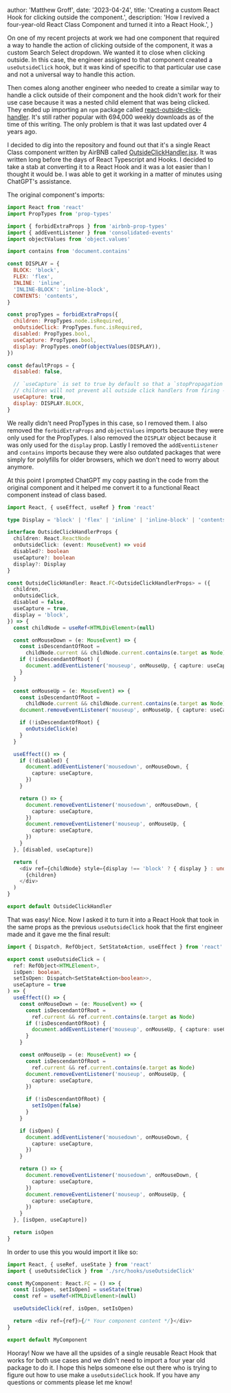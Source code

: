 
  author: 'Matthew Groff',
  date: '2023-04-24',
  title: 'Creating a custom React Hook for clicking outside the component.',
  description:
    'How I revived a four-year-old React Class Component and turned it into a React Hook.',
}


On one of my recent projects at work we had one component that required a way to handle the action of clicking outside of the component, it was a custom Search Select dropdown. We wanted it to close when clicking outside. In this case, the engineer assigned to that component created a `useOutsideClick` hook, but it was kind of specific to that particular use case and not a universal way to handle this action.

Then comes along another engineer who needed to create a similar way to handle a click outside of their component and the hook didn't work for their use case because it was a nested child element that was being clicked. They ended up importing an `npm` package called [react-outside-click-handler](https://www.npmjs.com/package/react-outside-click-handler). It's still rather popular with 694,000 weekly downloads as of the time of this writing. The only problem is that it was last updated over 4 years ago.

I decided to dig into the repository and found out that it's a single React Class component written by AirBNB called [OutsideClickHandler.jsx](https://github.com/airbnb/react-outside-click-handler/blob/master/src/OutsideClickHandler.jsx). It was written long before the days of React Typescript and Hooks. I decided to take a stab at converting it to a React Hook and it was a lot easier than I thought it would be. I was able to get it working in a matter of minutes using ChatGPT's assistance.

The original component's imports:

```javascript
import React from 'react'
import PropTypes from 'prop-types'

import { forbidExtraProps } from 'airbnb-prop-types'
import { addEventListener } from 'consolidated-events'
import objectValues from 'object.values'

import contains from 'document.contains'

const DISPLAY = {
  BLOCK: 'block',
  FLEX: 'flex',
  INLINE: 'inline',
  'INLINE-BLOCK': 'inline-block',
  CONTENTS: 'contents',
}

const propTypes = forbidExtraProps({
  children: PropTypes.node.isRequired,
  onOutsideClick: PropTypes.func.isRequired,
  disabled: PropTypes.bool,
  useCapture: PropTypes.bool,
  display: PropTypes.oneOf(objectValues(DISPLAY)),
})

const defaultProps = {
  disabled: false,

  // `useCapture` is set to true by default so that a `stopPropagation` in the
  // children will not prevent all outside click handlers from firing - maja
  useCapture: true,
  display: DISPLAY.BLOCK,
}
```

We really didn't need PropTypes in this case, so I removed them. I also removed the `forbidExtraProps` and `objectValues` imports because they were only used for the PropTypes. I also removed the `DISPLAY` object because it was only used for the `display` prop. Lastly I removed the `addEventListener` and `contains` imports because they were also outdated packages that were simply for polyfills for older browsers, which we don't need to worry about anymore.

At this point I prompted ChatGPT my copy pasting in the code from the original component and it helped me convert it to a functional React component instead of class based.

```typescript
import React, { useEffect, useRef } from 'react'

type Display = 'block' | 'flex' | 'inline' | 'inline-block' | 'contents'

interface OutsideClickHandlerProps {
  children: React.ReactNode
  onOutsideClick: (event: MouseEvent) => void
  disabled?: boolean
  useCapture?: boolean
  display?: Display
}

const OutsideClickHandler: React.FC<OutsideClickHandlerProps> = ({
  children,
  onOutsideClick,
  disabled = false,
  useCapture = true,
  display = 'block',
}) => {
  const childNode = useRef<HTMLDivElement>(null)

  const onMouseDown = (e: MouseEvent) => {
    const isDescendantOfRoot =
      childNode.current && childNode.current.contains(e.target as Node)
    if (!isDescendantOfRoot) {
      document.addEventListener('mouseup', onMouseUp, { capture: useCapture })
    }
  }

  const onMouseUp = (e: MouseEvent) => {
    const isDescendantOfRoot =
      childNode.current && childNode.current.contains(e.target as Node)
    document.removeEventListener('mouseup', onMouseUp, { capture: useCapture })

    if (!isDescendantOfRoot) {
      onOutsideClick(e)
    }
  }

  useEffect(() => {
    if (!disabled) {
      document.addEventListener('mousedown', onMouseDown, {
        capture: useCapture,
      })
    }

    return () => {
      document.removeEventListener('mousedown', onMouseDown, {
        capture: useCapture,
      })
      document.removeEventListener('mouseup', onMouseUp, {
        capture: useCapture,
      })
    }
  }, [disabled, useCapture])

  return (
    <div ref={childNode} style={display !== 'block' ? { display } : undefined}>
      {children}
    </div>
  )
}

export default OutsideClickHandler
```

That was easy! Nice. Now I asked it to turn it into a React Hook that took in the same props as the previous `useOutsideClick` hook that the first engineer made and it gave me the final result:

```typescript
import { Dispatch, RefObject, SetStateAction, useEffect } from 'react'

export const useOutsideClick = (
  ref: RefObject<HTMLElement>,
  isOpen: boolean,
  setIsOpen: Dispatch<SetStateAction<boolean>>,
  useCapture = true
) => {
  useEffect(() => {
    const onMouseDown = (e: MouseEvent) => {
      const isDescendantOfRoot =
        ref.current && ref.current.contains(e.target as Node)
      if (!isDescendantOfRoot) {
        document.addEventListener('mouseup', onMouseUp, { capture: useCapture })
      }
    }

    const onMouseUp = (e: MouseEvent) => {
      const isDescendantOfRoot =
        ref.current && ref.current.contains(e.target as Node)
      document.removeEventListener('mouseup', onMouseUp, {
        capture: useCapture,
      })

      if (!isDescendantOfRoot) {
        setIsOpen(false)
      }
    }

    if (isOpen) {
      document.addEventListener('mousedown', onMouseDown, {
        capture: useCapture,
      })
    }

    return () => {
      document.removeEventListener('mousedown', onMouseDown, {
        capture: useCapture,
      })
      document.removeEventListener('mouseup', onMouseUp, {
        capture: useCapture,
      })
    }
  }, [isOpen, useCapture])

  return isOpen
}
```

In order to use this you would import it like so:

```typescript
import React, { useRef, useState } from 'react'
import { useOutsideClick } from './src/hooks/useOutsideClick'

const MyComponent: React.FC = () => {
  const [isOpen, setIsOpen] = useState(true)
  const ref = useRef<HTMLDivElement>(null)

  useOutsideClick(ref, isOpen, setIsOpen)

  return <div ref={ref}>{/* Your component content */}</div>
}

export default MyComponent
```

Hooray! Now we have all the upsides of a single reusable React Hook that works for both use cases and we didn't need to import a four year old package to do it. I hope this helps someone else out there who is trying to figure out how to use make a `useOutsideClick` hook. If you have any questions or comments please let me know!